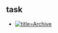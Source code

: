 == task ==
* [https://github.com/BlueSedDragon/task/actions?query=workflow%3AArchive [[File:https://github.com/BlueSedDragon/task/workflows/Archive/badge.svg|link=|title=Archive]]]

